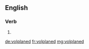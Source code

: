 ==English==

===Verb===
{{head|en}}

# {{en-past of|volplane}}

[[de:volplaned]]
[[fr:volplaned]]
[[mg:volplaned]]
